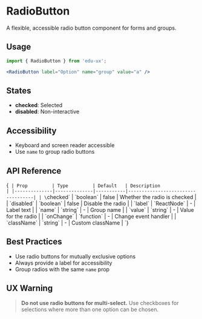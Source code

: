 
<Meta of={RadioButtonStories} />

# RadioButton

A flexible, accessible radio button component for forms and groups.

## Usage

```jsx
import { RadioButton } from 'edu-ux';

<RadioButton label="Option" name="group" value="a" />
```

## States

- **checked**: Selected
- **disabled**: Non-interactive

## Accessibility

- Keyboard and screen reader accessible
- Use `name` to group radio buttons

## API Reference

<Markdown>{`
| Prop         | Type         | Default   | Description                       |
|--------------|--------------|-----------|-----------------------------------|
| \`checked\`      | \`boolean\`    | false     | Whether the radio is checked      |
| \`disabled\`     | \`boolean\`    | false     | Disable the radio                 |
| \`label\`        | \`ReactNode\`  | -         | Label text                        |
| \`name\`         | \`string\`     | -         | Group name                        |
| \`value\`        | \`string\`     | -         | Value for the radio               |
| \`onChange\`     | \`function\`   | -         | Change event handler              |
| \`className\`    | \`string\`     | -         | Custom className                  |
`}</Markdown>

## Best Practices

- Use radio buttons for mutually exclusive options
- Always provide a label for accessibility
- Group radios with the same `name` prop

## UX Warning

> **Do not use radio buttons for multi-select.**
> Use checkboxes for selections where more than one option can be chosen.
